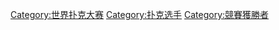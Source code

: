 [[Category:世界扑克大赛|Category:世界扑克大赛]]
[[Category:扑克选手|Category:扑克选手]]
[[Category:競賽獲勝者|Category:競賽獲勝者]]